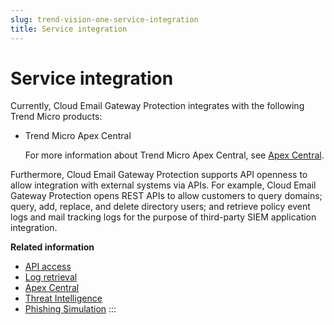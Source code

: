 ```yaml
---
slug: trend-vision-one-service-integration
title: Service integration
---
```

# Service integration

Currently, Cloud Email Gateway Protection integrates with the following Trend Micro products:

- Trend Micro Apex Central

  For more information about Trend Micro Apex Central, see [Apex Central](apex-central-email-security-about.mdx).

Furthermore, Cloud Email Gateway Protection supports API openness to allow integration with external systems via APIs. For example, Cloud Email Gateway Protection opens REST APIs to allow customers to query domains; query, add, replace, and delete directory users; and retrieve policy event logs and mail tracking logs for the purpose of third-party SIEM application integration.

**Related information**

- [API access](api-access.mdx)
- [Log retrieval](log-retrieval.mdx)
- [Apex Central](apex-central-email-security.mdx)
- [Threat Intelligence](threat-intel-email-collab.mdx)
- [Phishing Simulation](phishing-simulation-cegp.md "Decide whether to bypass inbound protection scans for Trend Micro and third-party phishing simulation emails.")
:::
